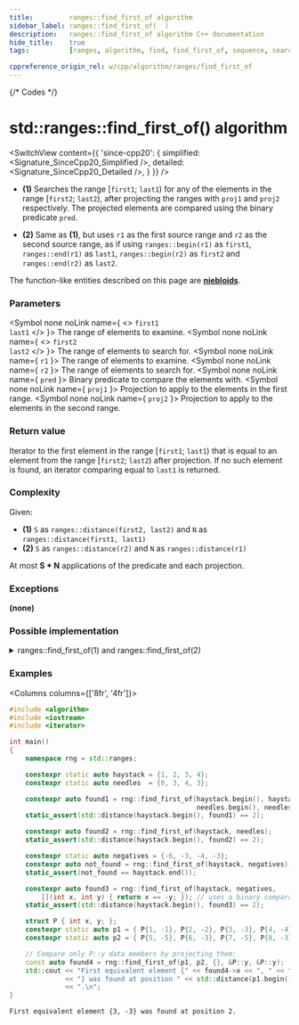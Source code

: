 ```yaml
---
title:         ranges::find_first_of algorithm
sidebar_label: ranges::find_first_of(  )
description:   ranges::find_first_of algorithm C++ documentation
hide_title:    true
tags:          [ranges, algorithm, find, find_first_of, sequence, search, look]

cppreference_origin_rel: w/cpp/algorithm/ranges/find_first_of
---
```



{/* Codes */}


# std::ranges::find_first_of() algorithm

<SwitchView content={{
	'since-cpp20': {
		simplified:	<Signature_SinceCpp20_Simplified />,
		detailed:	<Signature_SinceCpp20_Detailed />,
	}
}} />

- **(1)** Searches the range [`first1`; `last1`) for any of the elements in the range [`first2`; `last2`),
  after projecting the ranges with `proj1` and `proj2` respectively.
  The projected elements are compared using the binary predicate `pred`.

- **(2)** Same as **(1)**, but uses `r1` as the first source range and `r2` as the second source range,
  as if using `ranges::begin(r1)` as `first1`, `ranges::end(r1)` as `last1`, `ranges::begin(r2)` as `first2`
  and `ranges::end(r2)` as `last2`.

The function-like entities described on this page are [**niebloids**](/docs/std/algo/niebloids).

### Parameters

<SymbolTable>

  <Symbol none noLink name={ <> <code>first1</code> <br/> <code>last1</code> </> }>
    The range of elements to examine.
  </Symbol>
  <Symbol none noLink name={ <> <code>first2</code> <br/> <code>last2</code> </> }>
    The range of elements to search for.
  </Symbol>
  <Symbol none noLink name={ <code>r1</code> }>
    The range of elements to examine.
  </Symbol>
  <Symbol none noLink name={ <code>r2</code> }>
    The range of elements to search for.
  </Symbol>
  <Symbol none noLink name={ <code>pred</code> }>
    Binary predicate to compare the elements with.
  </Symbol>
  <Symbol none noLink name={ <code>proj1</code> }>
    Projection to apply to the elements in the first range.
  </Symbol>
  <Symbol none noLink name={ <code>proj2</code> }>
    Projection to apply to the elements in the second range.
  </Symbol>

</SymbolTable>

### Return value

Iterator to the first element in the range [`first1`; `last1`) that is equal to an element from the range [`first2`; `last2`) after projection.
If no such element is found, an iterator comparing equal to `last1` is returned.

### Complexity

Given:
- **(1)** `S` as `ranges::distance(first2, last2)` and `N` as `ranges::distance(first1, last1)`
- **(2)** `S` as `ranges::distance(r2)` and `N` as `ranges::distance(r1)`

At most **S \* N** applications of the predicate and each projection.

### Exceptions

**(none)**

### Possible implementation

<details>
<summary>ranges::find_first_of(1) and ranges::find_first_of(2)</summary>

```cpp
struct find_first_of_fn
{
    template<std::input_iterator I1, std::sentinel_for<I1> S1,
             std::forward_iterator I2, std::sentinel_for<I2> S2,
             class Pred = ranges::equal_to,
             class Proj1 = std::identity,
             class Proj2 = std::identity>
    requires std::indirectly_comparable<I1, I2, Pred, Proj1, Proj2>
    constexpr I1 operator()(I1 first1, S1 last1, I2 first2, S2 last2, Pred pred = {},
                            Proj1 proj1 = {}, Proj2 proj2 = {}) const
    {
        for (; first1 != last1; ++first1)
            for (auto i = first2; i != last2; ++i)
                if (std::invoke(pred, std::invoke(proj1, *first1), std::invoke(proj2, *i)))
                    return first1;
        return first1;
    }

    template<ranges::input_range R1, ranges::forward_range R2,
             class Pred = ranges::equal_to,
             class Proj1 = std::identity,
             class Proj2 = std::identity>
    requires std::indirectly_comparable<ranges::iterator_t<R1>,
                                        ranges::iterator_t<R2>,
                                        Pred, Proj1, Proj2>
    constexpr ranges::borrowed_iterator_t<R1>
        operator()(R1&& r1, R2&& r2, Pred pred = {},
                   Proj1 proj1 = {}, Proj2 proj2 = {}) const
    {
        return (*this)(ranges::begin(r1), ranges::end(r1),
                       ranges::begin(r2), ranges::end(r2),
                       std::move(pred), std::move(proj1), std::move(proj2));
    }
;

inline constexpr find_first_of_fn find_first_of {};
```

</details>

### Examples

<Columns columns={['8fr', '4fr']}>
<div>

```cpp title='Main.cpp' showLineNumbers
#include <algorithm>
#include <iostream>
#include <iterator>

int main()
{
    namespace rng = std::ranges;

    constexpr static auto haystack = {1, 2, 3, 4};
    constexpr static auto needles  = {0, 3, 4, 3};

    constexpr auto found1 = rng::find_first_of(haystack.begin(), haystack.end(),
                                               needles.begin(), needles.end());
    static_assert(std::distance(haystack.begin(), found1) == 2);

    constexpr auto found2 = rng::find_first_of(haystack, needles);
    static_assert(std::distance(haystack.begin(), found2) == 2);

    constexpr static auto negatives = {-6, -3, -4, -3};
    constexpr auto not_found = rng::find_first_of(haystack, negatives);
    static_assert(not_found == haystack.end());

    constexpr auto found3 = rng::find_first_of(haystack, negatives,
        [](int x, int y) { return x == -y; }); // uses a binary comparator
    static_assert(std::distance(haystack.begin(), found3) == 2);

    struct P { int x, y; };
    constexpr static auto p1 = { P{1, -1}, P{2, -2}, P{3, -3}, P{4, -4} };
    constexpr static auto p2 = { P{5, -5}, P{6, -3}, P{7, -5}, P{8, -3} };

    // Compare only P::y data members by projecting them:
    const auto found4 = rng::find_first_of(p1, p2, {}, &P::y, &P::y);
    std::cout << "First equivalent element {" << found4->x << ", " << found4->y
              << "} was found at position " << std::distance(p1.begin(), found4)
              << ".\n";
}
```

</div>
<div>

```plaintext title="Output"
First equivalent element {3, -3} was found at position 2.
```

</div>
</Columns>
